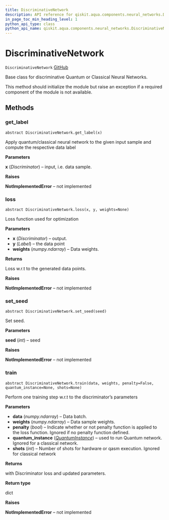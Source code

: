 ```yaml
---
title: DiscriminativeNetwork
description: API reference for qiskit.aqua.components.neural_networks.DiscriminativeNetwork
in_page_toc_min_heading_level: 1
python_api_type: class
python_api_name: qiskit.aqua.components.neural_networks.DiscriminativeNetwork
---
```


# DiscriminativeNetwork

<span id="qiskit.aqua.components.neural_networks.DiscriminativeNetwork" />

`DiscriminativeNetwork` [GitHub](https://github.com/qiskit-community/qiskit-aqua/tree/stable/0.7/qiskit/aqua/components/neural_networks/discriminative_network.py "view source code")

Base class for discriminative Quantum or Classical Neural Networks.

This method should initialize the module but raise an exception if a required component of the module is not available.

## Methods

### get\_label

<span id="qiskit.aqua.components.neural_networks.DiscriminativeNetwork.get_label" />

`abstract DiscriminativeNetwork.get_label(x)`

Apply quantum/classical neural network to the given input sample and compute the respective data label

**Parameters**

**x** (*Discriminator*) – input, i.e. data sample.

**Raises**

**NotImplementedError** – not implemented

### loss

<span id="qiskit.aqua.components.neural_networks.DiscriminativeNetwork.loss" />

`abstract DiscriminativeNetwork.loss(x, y, weights=None)`

Loss function used for optimization

**Parameters**

*   **x** (*Discriminator*) – output.
*   **y** (*Label*) – the data point
*   **weights** (*numpy.ndarray*) – Data weights.

**Returns**

Loss w\.r.t to the generated data points.

**Raises**

**NotImplementedError** – not implemented

### set\_seed

<span id="qiskit.aqua.components.neural_networks.DiscriminativeNetwork.set_seed" />

`abstract DiscriminativeNetwork.set_seed(seed)`

Set seed.

**Parameters**

**seed** (*int*) – seed

**Raises**

**NotImplementedError** – not implemented

### train

<span id="qiskit.aqua.components.neural_networks.DiscriminativeNetwork.train" />

`abstract DiscriminativeNetwork.train(data, weights, penalty=False, quantum_instance=None, shots=None)`

Perform one training step w\.r.t to the discriminator’s parameters

**Parameters**

*   **data** (*numpy.ndarray*) – Data batch.
*   **weights** (*numpy.ndarray*) – Data sample weights.
*   **penalty** (*bool*) – Indicate whether or not penalty function is applied to the loss function. Ignored if no penalty function defined.
*   **quantum\_instance** ([*QuantumInstance*](qiskit.aqua.QuantumInstance "qiskit.aqua.QuantumInstance")) – used to run Quantum network. Ignored for a classical network.
*   **shots** (*int*) – Number of shots for hardware or qasm execution. Ignored for classical network

**Returns**

with Discriminator loss and updated parameters.

**Return type**

dict

**Raises**

**NotImplementedError** – not implemented

